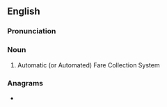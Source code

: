 ==English==

===Pronunciation===
{{rfp|acronym or initialism ?|lang=en}}

===Noun===
{{en-noun}}

# {{lb|en|transport}} Automatic (or Automated) Fare Collection System

===Anagrams===
* {{anagrams|en|a=acfs|CAFs|CFAs|FACs|SCAF|cafs|facs}}